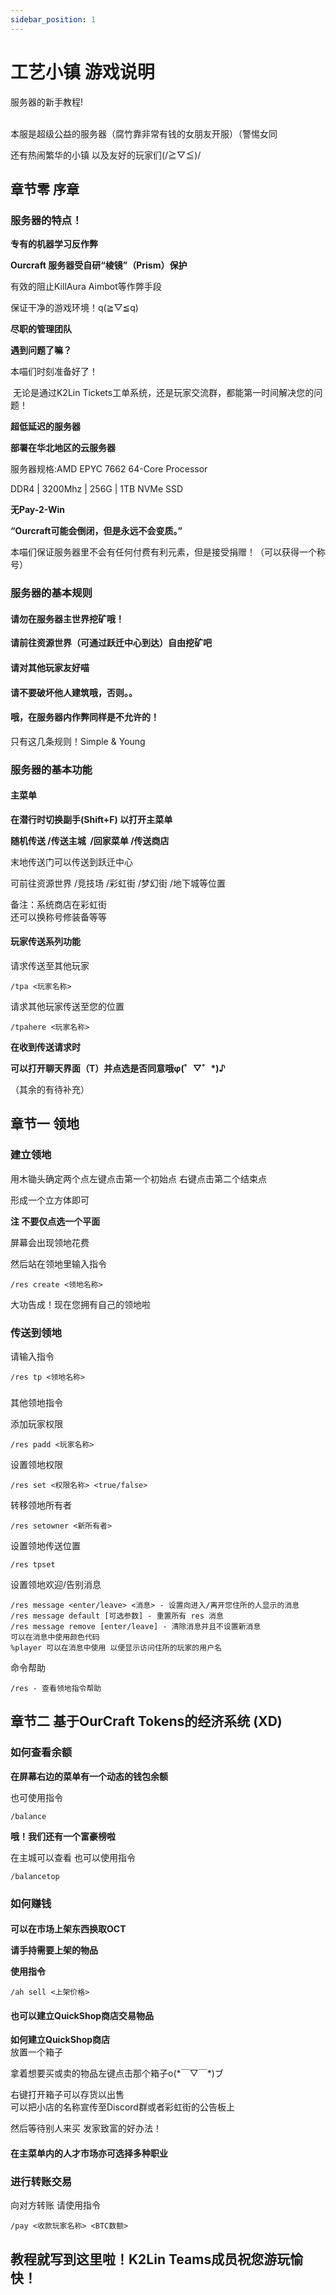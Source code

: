 ```yaml
---
sidebar_position: 1
---
```


# 工艺小镇 游戏说明

服务器的新手教程!

   
本服是超级公益的服务器（腐竹靠非常有钱的女朋友开服）（警惕女同

还有热闹繁华的小镇 以及友好的玩家们(/≧▽≦)/

章节零 序章
------

### 服务器的特点！

**专有的机器学习反作弊**

**Ourcraft 服务器受自研“棱镜”（Prism）保护**

有效的阻止KillAura Aimbot等作弊手段

保证干净的游戏环境！q(≧▽≦q)

**尽职的管理团队**

**遇到问题了嘛？**

本喵们时刻准备好了！

 无论是通过K2Lin Tickets工单系统，还是玩家交流群，都能第一时间解决您的问题！

**超低延迟的服务器**

**部署在华北地区的云服务器**

服务器规格:AMD EPYC 7662 64-Core Processor

DDR4 | 3200Mhz | 256G | 1TB NVMe SSD

**无Pay-2-Win**

**“Ourcraft可能会倒闭，但是永远不会变质。”**

本喵们保证服务器里不会有任何付费有利元素，但是接受捐赠！（可以获得一个称号）

### 服务器的基本规则

#### 请勿在服务器主世界挖矿哦！

**请前往资源世界（可通过跃迁中心到达）自由挖矿吧**

#### **请对其他玩家友好喵**

#### **请不要破坏他人建筑哦，否则。。**

#### **哦，在服务器内作弊同样是不允许的！**

只有这几条规则！Simple & Young

### **服务器的基本功能**

#### **主菜单**

**在潜行时切换副手(Shift+F) 以打开主菜单**

**随机传送 /传送主城  /回家菜单 /传送商店**

末地传送门可以传送到跃迁中心

可前往资源世界 /竞技场 /彩虹街 /梦幻街 /地下城等位置

  
备注：系统商店在彩虹街  
还可以换称号修装备等等

#### 玩家传送系列功能

请求传送至其他玩家

    /tpa <玩家名称>

请求其他玩家传送至您的位置

    /tpahere <玩家名称>

**在收到传送请求时**

**可以打开聊天界面（T）并点选是否同意哦φ(゜▽゜\*)♪**

（其余的有待补充）

  
章节一 领地
---------

### 建立领地

  
用木锄头确定两个点左键点击第一个初始点 右键点击第二个结束点

形成一个立方体即可

**注 不要仅点选一个平面**

屏幕会出现领地花费

然后站在领地里输入指令

    /res create <领地名称>

大功告成！现在您拥有自己的领地啦

### 传送到领地

  
请输入指令

    /res tp <领地名称>

###   
其他领地指令

添加玩家权限

    /res padd <玩家名称>

设置领地权限

    /res set <权限名称> <true/false>

转移领地所有者

    /res setowner <新所有者>

设置领地传送位置

    /res tpset

设置领地欢迎/告别消息

    /res message <enter/leave> <消息> - 设置向进入/离开您住所的人显示的消息
    /res message default [可选参数] - 重置所有 res 消息
    /res message remove [enter/leave] - 清除消息并且不设置新消息
    可以在消息中使用颜色代码
    %player 可以在消息中使用 以便显示访问住所的玩家的用户名

命令帮助

    /res - 查看领地指令帮助

  
章节二 基于OurCraft Tokens的经济系统 (XD)
-------------------------

### 如何查看余额

  
**在屏幕右边的菜单有一个动态的钱包余额**

也可使用指令

    /balance

**哦！我们还有一个富豪榜啦**

在主城可以查看 也可以使用指令

    /balancetop

### 如何赚钱

####   
**可以在市场上架东西换取OCT**

**请手持需要上架的物品**

**使用指令**

    /ah sell <上架价格>

#### **也可以建立QuickShop商店交易物品**

**如何建立QuickShop商店**  
放置一个箱子

拿着想要买或卖的物品左键点击那个箱子o(\*￣▽￣\*)ブ

右键打开箱子可以存货以出售  
可以把小店的名称宣传至Discord群或者彩虹街的公告板上

然后等待别人来买 发家致富的好办法！

#### **在主菜单内的人才市场亦可选择多种职业**

### 进行转账交易

向对方转账 请使用指令

    /pay <收款玩家名称> <BTC数额>

教程就写到这里啦！K2Lin Teams成员祝您游玩愉快！
-----------------------------